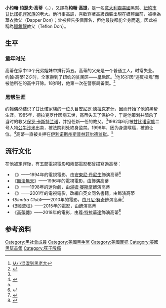 {{noteTA
|1=zh-hk:無法無天;zh-tw:魔鬼教父;zh-cn:高蒂传;
|2=zh-hk:尊·特拉華達;zh-tw:約翰·屈伏塔;zh-cn:约翰·特拉沃尔塔;
}}
{{Infobox criminal
| name               = 约翰·高蒂<br />John Gotti
| image_name         = John Gotti FBI booking (cropped) 2.jpg
| image_size         = 250px
| alt                = 
| caption            = 1990年面部照片
| nationality        = {{USA}}
| birth_name         = 
| birth_date          = {{Birth date|1940|10|27}}
| birth_place     = {{USA}}[[纽约市|纽约市]][[布朗克斯|布朗克斯]]
| death_date         = {{Death date and age|2002|06|10|1940|10|27}}
| death_place       = {{USA}}[[密蘇里州|密蘇里州]][[斯普林菲爾德_(密蘇里州)|斯普林菲爾德]]
| resting_place      = {{USA}}纽约市[[皇后區|皇后區]]的{{link-en|聖約翰公墓|St. John Cemetery (Queens)}}
| cause              = [[喉癌|喉癌]]
| alias              = "The Teflon Don"、"The Dapper Don"、"Johnny Boy"、"Black John"、"Crazy Horse"
| allegiance         = 
| known_for          = [[甘比諾犯罪家族|甘比諾犯罪家族]]的老大
| charge             = [[谋杀|谋杀]]、[[逃税|逃税]]、[[高利貸|放高利貸]]、詐騙、{{link-en|妨礙司法公正|Obstruction of justice}}、非法賭博
| conviction         = 
| penalty            = [[终身监禁|终身监禁]]，不得假釋，以及罰款$250,000
| conviction_status  = 
| occupation         = 黑帮头目、勒索販、詐騙販
| spouse             = Victoria DiGiorgio
| partner            =
| parents            =
| children           = [[維多利亞·高蒂|維多利亞·高蒂]]<br />[[約翰·A·高蒂|約翰·A·高蒂]]<br />法蘭克·高蒂（Frank Gotti）<br />彼得·J·高蒂（Peter J. Gotti）<br />安潔兒·高蒂（Angel Gotti）
| relatives          = {{link-en|彼得·高蒂|Peter Gotti}}<br />[[理查·V·高蒂|理查·V·高蒂]]<br />{{link-en|傑納·高蒂|Gene Gotti}}<br />文森特·高蒂（Vincent Gotti）
}}

'''小约翰·约瑟夫·高蒂'''（{{lang-en|John Joseph Gotti, Jr.}}，{{bd|1940年|10月27日|2002年|6月10日}}），又譯為'''約翰·高提'''，是一名[[意大利裔美國人|意大利裔美國]]黑幫、[[紐約市|紐約市]][[甘比諾犯罪家族|甘比諾犯罪家族]]的老大。他行事高調，喜歡穿著高級西裝出現在媒體面前，被稱為華衣教父（Dapper Don）；曾被控告多個罪名，但他最後都能全身而退，因此被稱為[[鐵氟龍|鐵氟龍]]教父（Teflon Don）。

==生平==
===童年时光===
高蒂在家中13个兄弟姐妹中排行第五。高蒂的父亲是一个普通工人，时常失业。约翰·高蒂12岁时，全家搬到了[[纽约|纽约]]的贫民区——[[皇后区|皇后区]]。<ref>[http://past.tianjindaily.com.cn/docroot/200206/17/xb01/17070402.htm 从小混混到黑老大]{{dead link|date=2018年4月 |bot=InternetArchiveBot |fix-attempted=yes }}</ref>他16岁因“违反校规”而被他所在的高中开除。18岁时，他第一次在警察局备案。<ref name="multiple">{{Cite web |url=http://news.sohu.com/36/85/news201458536.shtml |title=搜狐新闻 |access-date=2011-08-02 |archive-date=2016-03-05 |archive-url=https://web.archive.org/web/20160305020207/http://news.sohu.com/36/85/news201458536.shtml |dead-url=no }}</ref>
===黑帮生涯===
约翰偶然结识了甘比诺家族的一位头目[[安尼罗·德拉克罗什|安尼罗·德拉克罗什]]，因而开始了他的黑帮生涯。1985年，德拉克罗什因病去世，高蒂失去了保护伞，于是他策划并暗杀了当时的教父[[保罗·卡斯特兰诺|保罗·卡斯特兰诺]]，并担任新一任的教父。<ref name="multiple"/>1992年6月被[[甘比诺家族|甘比诺家族]]二号人物[[公牛沙米|公牛沙米]]出卖，被法院判处終身监禁。1996年，因为身患喉癌，被迫让位。<ref>{{Cite web |url=http://news.wenweipo.com/2002/06/11/IN0206110027.htm |title=文汇报 |access-date=2011-08-02 |archive-url=https://web.archive.org/web/20180730235339/http://news.wenweipo.com/2002/06/11/IN0206110027.htm |archive-date=2018-07-30 |dead-url=yes }}</ref>高蒂一直被关押在[[伊利诺斯州|伊利诺斯州]][[斯普林菲尔德监狱|斯普林菲尔德监狱]]。<ref name="multiple"/>

== 流行文化 ==
在他被定罪後，有五部電視電影和兩部電影都曾描寫過高蒂：
*《''{{link-en|Getting Gotti|Getting Gotti}}''》——1994年的電視電影，由[[安東尼·丹尼生|安東尼·丹尼生]]飾演高蒂<ref>{{Cite web |url = https://people.com/archive/picks-and-pans-review-getting-gotti-vol-41-no-17/ |title = Picks and Pans Review: Getting Gotti |author = David Hiltbrand |date = 1994-05-09 |publisher = People |language = en |access-date = 2018-06-19 |archive-url = https://web.archive.org/web/20180619140216/https://people.com/archive/picks-and-pans-review-getting-gotti-vol-41-no-17/ |archive-date = 2018-06-19 |dead-url = yes }}</ref>
*《[[無法無天_(1996年電影)|無法無天]]》——1996年的電視電影，由{{link-en|亞曼·艾桑提|Armand Assante}}飾演高蒂
*《{{link-en|黑幫終結令|Witness to the Mob}}》——1998年的迷你劇，由[[湯姆·賽斯摩|湯姆·賽斯摩]]飾演高蒂
*《{{link-en|黑幫大帝國|Boss of Bosses}}》——2001年的電視電影，改編自英文同名書籍，由{{link-en|索尼·馬連利尼|Sonny Marinelli}}飾演高蒂
*《''Sinatra Club''》——2010年的電影，由[[丹尼·努奇|丹尼·努奇]]飾演高蒂<ref>{{Cite web |url = https://www.imdb.com/title/tt0975738/ |title = Sinatra Club (2010) |publisher = IMDb |language = en |accessdate = 2018-06-19 |archive-date = 2018-04-17 |archive-url = https://web.archive.org/web/20180417011150/http://www.imdb.com/title/tt0975738/ |dead-url = no }}</ref>
*《[[B咖流氓|B咖流氓]]》——2015年的電影，由{{link-en|約瑟夫·席拉佛|Joseph Siravo}}飾演高蒂
*《[[高蒂傳|高蒂傳]]》——2018年的電影，由[[尊·特拉華達|尊·特拉華達]]飾演高蒂<ref>{{Cite web |url = https://www.imdb.com/title/tt1801552/?ref_=nv_sr_1 |title = Gotti (2018) |publisher = IMDb |language = en |access-date = 2018-06-19 |archive-date = 2020-08-11 |archive-url = https://web.archive.org/web/20200811230956/https://www.imdb.com/title/tt1801552/?ref_=nv_sr_1 |dead-url = no }}</ref>

==参考资料==
{{reflist}}

{{commons|Category:John Gotti|约翰·约瑟夫·高蒂}}
{{Authority control}}

{{DEFAULTSORT:Gotti, John}}
[[Category:黑社會成員|Category:黑社會成員]]
[[Category:美國黑手黨|Category:美國黑手黨]]
[[Category:美國罪犯|Category:美國罪犯]]
[[Category:美國黑幫首領|Category:美國黑幫首領]]
[[Category:死于喉癌|Category:死于喉癌]]